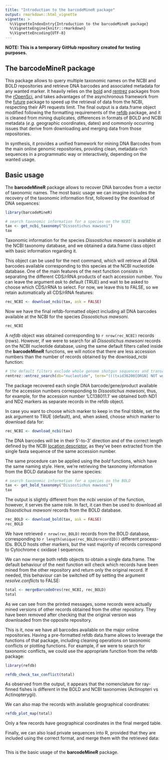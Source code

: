 ```yaml
---
title: "Introduction to the barcodeMineR package"
output: rmarkdown::html_vignette
vignette: >
  %\VignetteIndexEntry{Introduction to the barcodeMineR package}
  %\VignetteEngine{knitr::rmarkdown}
  %\VignetteEncoding{UTF-8}
---
```


**NOTE: This is a temporary GitHub repository created for testing purposes.**

## The barcodeMineR package

This package allows to query multiple taxonomic names on the NCBI and BOLD repositories and retrieve DNA barcodes and associated metadata for any wanted marker. It heavily relies on the [bold](https://github.com/ropensci/bold) and [rentrez](https://github.com/ropensci) packages from the [rOpenSci](https://ropensci.org/), and takes advantages of the asynchronous framework from the [future](https://github.com/HenrikBengtsson/future) package to speed up the retrieval of data from the NCBI, respecting their API requests limit. The final output is a data.frame object modified following the formatting requirements of the [refdb](https://github.com/fkeck/refdb) package, and it is cleaned from mining duplicates, differences in formats of BOLD and NCBI metadata (*e.g.* geographic coordinates, dates) and commonly occurring issues that derive from downloading and merging data from those repositories.

In synthesis, it provides a unified framework for mining DNA Barcodes from the main online genomic repositories, providing clean, metadata-rich sequences in a programmatic way or interactively, depending on the wanted usage.

## Basic usage

The __barcodeMineR__ package allows to recover DNA barcodes from a vector of taxonomic names.
The most basic usage we can imagine includes the recovery of the taxonomic information first, followed by the download of DNA sequences:

```r
library(barcodeMineR)

# search taxonomic information for a species on the NCBI
tax <- get_ncbi_taxonomy("Dissostichus mawsoni")
tax
```

Taxonomic information for the species _Dissostichus mawsoni_ is available at the NCBI taxonomy database, and we obtained a data.frame class object with basic information regarding it.

This object can be used for the next command, which will retrieve all DNA barcodes available corresponding to this species at the NCBI nucleotide database. One of the main features of the next function consists in separating the different CDS/rRNA products of each accession number. You can leave the argument _ask_ to default (TRUE) and wait to be asked to choose which CDS/rRNA to select. For now, we leave this to FALSE, so we retain automatically all CDS/rRNA features:

```r
rec_NCBI <- download_ncbi(tax, ask = FALSE)

```

Now we have the final refdb-formatted object including all DNA barcodes available at the NCBI for the species _Dissostichus mawsoni_.

```r
rec_NCBI
```

A _refdb_ object was obtained corresponding to `r nrow(rec_NCBI)` records (rows). However, if we were to search for all _Dissostichus mawsoni_ records on the NCBI nucleotide database, using the same default filters called inside the __barcodeMineR__ functions, we will notice that there are less accession numbers than the number of records obtained by the download_ncbi function:

```r
# the default filters exclude whole genome shotgun sequences and transcribed shotgun assembly products
rentrez::entrez_search(db="nucleotide", term="(((txid36200[ORGN] NOT wgs[Keyword]) NOT tsa[Keyword]) AND biomol_genomic[PROP]) AND (cds[Feature key] OR rrna[Feature key])")
```

The package recovered each single DNA barcode/gene/product available for the accession numbers corresponding
to _Dissostichus mawsoni_, thus, for example, for the accession number 'LC138011.1' we obtained both ND1 and ND2 markers as separate records in the refdb object.

In case you want to choose which marker to keep in the final tibble, set the ask argument to TRUE (default), and, when asked, choose which marker to download data for:

```r
rec_NCBI <- download_ncbi(tax)
```

The DNA barcodes will be in their 5'-to-3' direction and of the correct length defined by the NCBI [location descriptor](https://www.insdc.org/submitting-standards/feature-table/#3.4.3), as they've been extracted from the single fasta sequence of the same accession number.

The same procedure can be applied using the *bold* functions, which have the same naming style. Here, we're retrieving the taxonomy information from the BOLD database for the same species:

```r
# search taxonomic information for a species on the BOLD
tax <- get_bold_taxonomy("Dissostichus mawsoni")
tax

```

The output is slightly different from the *ncbi* version of the function, however, it serves the same role. In fact, it can then be used to download all _Dissostichus mawsoni_ records from the BOLD database.

```r
rec_BOLD <- download_bold(tax, ask = FALSE)
rec_BOLD
```

We have retrieved `r nrow(rec_BOLD)` records from the BOLD database, corresponding to `r length(unique(rec_BOLD$recordID))` different process-IDs. BOLD hosts other markers, but the vast majority of records correspond to Cytochrome c oxidase I sequences.

We can now merge both refdb objects to obtain a single data.frame. The default behaviour of the next function will check which records have been mined from the other repository and return only the original record. If needed, this behaviour can be switched off by setting the argument _resolve.conflicts_ to FALSE:

```r
total <- mergeBarcodeOres(rec_NCBI, rec_BOLD)
total
```

As we can see from the printed messages, some records were actually mined versions of other records obtained from the other repository. They have been removed after checking that the original version was downloaded from the opposite repository.

This is it, now we have all barcodes available on the major online repositories. Having a pre-formatted refdb data.frame allows to leverage the functions of that package, including cleaning operations on taxonomic conflicts or plotting functions. For example, if we were to search for taxonomic conflicts, we could use the appropriate function from the refdb package:

```r
library(refdb)

refdb_check_tax_conflict(total)
```

As observed from the output, it appears that the nomenclature for ray-finned fishes is different in the BOLD and NCBI taxonomies (Actinopteri vs Actinopterygii).

We can also map the records with available geographical coordinates:

```r
refdb_plot_map(total)
```

Only a few records have geographical coordinates in the final merged table.

Finally, we can also load private sequences into R, provided that they are included using the correct format, and merge them with the retrieved data:

```r

```

This is the basic usage of the __barcodeMineR__ package. 





